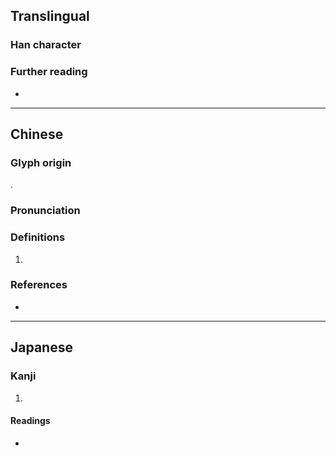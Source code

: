 {{character info}}
==Translingual==

===Han character===
{{Han char|rn=38|rad=女|as=08|sn=11|four=46400|canj=VWJR|ids=⿰女固}}

===Further reading===
* {{Han ref|kx=0265.060|dkj=06424|dj=0532.040|hdz=21058.070|uh=5A5F|ud=23135|bh=D4D7|bd=54487}}

----

==Chinese==
{{zh-forms}}

===Glyph origin===
{{Han etym}}
{{Han compound|女|固|c1=s|c2=p|ls=psc|t1=woman}}.

===Pronunciation===
{{zh-pron
|m=hù
|c=wu6
|mc=y
|oc=y
|cat=
}}

===Definitions===
{{head|zh|Han character}}

# {{rfdef|zh}}

===References===
* {{R:yue:Hanzi}}

----

==Japanese==

===Kanji===
{{ja-kanji|grade=|rs=女08}}

# {{rfdef|ja|sort=女08}}

====Readings====
* {{ja-readings|on=[[こ]] (ko), [[ご]] (go)|kun=[[こいしたう]] (koishitau), [[おしむ]] (oshimu), [[よい]] (yoi)}}